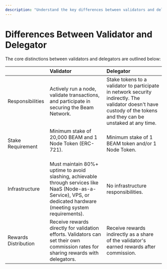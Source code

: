 ```yaml
---
description: "Understand the key differences between validators and delegators in network participation and staking."
---
```


# Differences Between Validator and Delegator

The core distinctions between validators and delegators are outlined below:

|                      | Validator                                                                                                                                                                                           | Delegator                                                                                 |
| :------------------- | :-------------------------------------------------------------------------------------------------------------------------------------------------------------------------------------------------- | :---------------------------------------------------------------------------------------- |
| Responsibilities     | Actively run a node, validate transactions, and participate in securing the Beam Network.                                                                                                           | Stake tokens to a validator to participate in network security indirectly. The validator doesn't have custody of the tokens and they can be unstaked at any time.              |
| Stake Requirement    | Minimum stake of 20,000 BEAM and 1 Node Token (ERC-721).<br/><br/> | Minimum stake of 1 BEAM token and/or 1 Node Token.                                        |
| Infrastructure       | Must maintain 80%+ uptime to avoid slashing, achievable through services like NaaS (Node-as-a-Service), VPS, or dedicated hardware (meeting system requirements).                                   | No infrastructure responsibilities.                                                       |
| Rewards Distribution | Receive rewards directly for validation efforts. Validators can set their own commission rates for sharing rewards with delegators.                                                                 | Receive rewards indirectly as a share of the validator's earned rewards after commission. |
